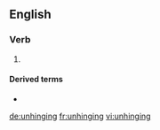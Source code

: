 ==English==

===Verb===
{{head|en|present participle}}

# {{present participle of|unhinge|lang=en|nocat=1}}

====Derived terms====
* {{l|en|unhingingly}}

[[de:unhinging]]
[[fr:unhinging]]
[[vi:unhinging]]